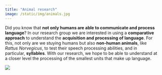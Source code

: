 ```yaml
---
title: "Animal research"
image: /static/img/animals.jpg
---
```


::: textbox
Did you know that **not only humans are able to communicate and process language**? In our research group we are interested in using a **comparative approach** to understand the **acquisition and processing of language**. For this, not only are we stuying humans but also **non-human animals**, like *Rattus Norvegicus*, to test their speech processing abilities, and in particular, **syllables**. With our research, we hope to be able to understand at a closer level the processing of the smallest units that make up language.   
:::


![](/static/img/animals.jpg)